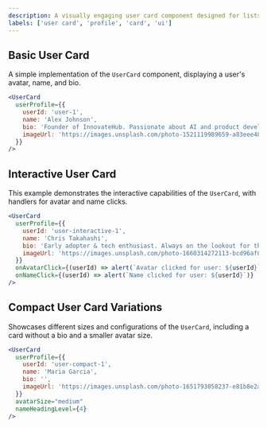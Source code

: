 ```yaml
---
description: A visually engaging user card component designed for lists and grids, featuring an interactive avatar and dynamic user information.
labels: ['user card', 'profile', 'card', 'ui']
---
```


## Basic User Card

A simple implementation of the `UserCard` component, displaying a user's avatar, name, and bio.

```jsx
<UserCard
  userProfile={{
    userId: 'user-1',
    name: 'Alex Johnson',
    bio: 'Founder of InnovateHub. Passionate about AI and product development.',
    imageUrl: 'https://images.unsplash.com/photo-1521119989659-a83eee488004?ixid=M3w3MDc2NDF8MHwxfHNlYXJjaHwxfHxwZXJzb24lMjBwb3J0cmFpdHxlbnwxfDF8fGJsdWV8MTc0OTU5ODYyMXww&ixlib=rb-4.1.0',
  }}
/>
```
## Interactive User Card
This example demonstrates the interactive capabilities of the `UserCard`, with handlers for avatar and name clicks.
```jsx
<UserCard
  userProfile={{
    userId: 'user-interactive-1',
    name: 'Chris Takahashi',
    bio: 'Early adopter & tech enthusiast. Always on the lookout for the next big thing in SaaS.',
    imageUrl: 'https://images.unsplash.com/photo-1660314272113-bcd96af88a86?ixid=M3w3MDc2NDF8MHwxfHNlYXJjaHwzfHxwZXJzb24lMjBwb3J0cmFpdHxlbnwxfDF8fGJsdWV8MTc0OTU5ODYyMXww&ixlib=rb-4.1.0',
  }}
  onAvatarClick={(userId) => alert(`Avatar clicked for user: ${userId}`)}
  onNameClick={(userId) => alert(`Name clicked for user: ${userId}`)}
/>
```
## Compact User Card Variations
Showcases different sizes and configurations of the `UserCard`, including a card without a bio and a smaller avatar size.
```jsx
<UserCard
  userProfile={{
    userId: 'user-compact-1',
    name: 'Maria Garcia',
    bio: '',
    imageUrl: 'https://images.unsplash.com/photo-1651793058237-e81b8e2a0304?ixid=M3w3MDc2NDF8MHwxfHNlYXJjaHw0fHxwZXJzb24lMjBwb3J0cmFpdHxlbnwxfDF8fGJsdWV8MTc0OTU5ODYyMXww&ixlib=rb-4.1.0',
  }}
  avatarSize="medium"
  nameHeadingLevel={4}
/>